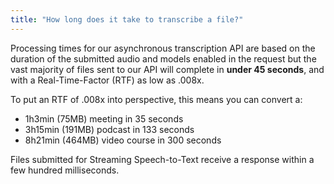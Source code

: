 ```yaml
---
title: "How long does it take to transcribe a file?"
---
```


Processing times for our asynchronous transcription API are based on the duration of the submitted audio and models enabled in the request but the vast majority of files sent to our API will complete in **under 45 seconds**, and with a Real-Time-Factor (RTF) as low as .008x.

To put an RTF of .008x into perspective, this means you can convert a:

- 1h3min (75MB) meeting in 35 seconds
- 3h15min (191MB) podcast in 133 seconds
- 8h21min (464MB) video course in 300 seconds

Files submitted for Streaming Speech-to-Text receive a response within a few hundred milliseconds.
